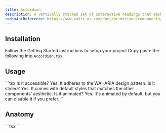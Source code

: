 ```yaml
---
title: Accordion
description: A vertically stacked set of interactive headings that each reveal a section of content.
radixApiReference: https://www.radix-ui.com/docs/primitives/components/accordion#api-reference
---
```


<ComponentDemo name="Accordion" />

## <HeaderLink href="#installation">Installation</HeaderLink>

<Steps id="installation">

<Step className="inline-flex items-center gap-2 [&>p]:mt-0">
  Follow the
  <Link href={"/docs/getting-started"}>Getting Started</Link>
  instructions to setup your project
</Step>
<Step>
  Copy paste the following into <Code>Accordion.tsx</Code>
</Step>
<ComponentSource name="Accordion" />

</Steps>

## <HeaderLink href="#usage">Usage</HeaderLink>

<CodeCopyBlock id="usage">
  ```tsx
  <Accordion type="single" collapsible>
    <AccordionItem value="item-1">
      <AccordionTrigger>Is it accessible?</AccordionTrigger>
      <AccordionContent>Yes. It adheres to the WAI-ARIA design pattern.</AccordionContent>
    </AccordionItem>
    <AccordionItem value="item-2">
      <AccordionTrigger>Is it styled?</AccordionTrigger>
      <AccordionContent>
        Yes. It comes with default styles that matches the other components&apos; aesthetic.
      </AccordionContent>
    </AccordionItem>
    <AccordionItem value="item-3">
      <AccordionTrigger>Is it animated?</AccordionTrigger>
      <AccordionContent>Yes. It&apos;s animated by default, but you can disable it if you prefer.</AccordionContent>
    </AccordionItem>
  </Accordion>
  ```
</CodeCopyBlock>

## <HeaderLink href="#anatomy">Anatomy</HeaderLink>

<CodeBlock id="anatomy">
  ```tsx
  <Accordion>
    <AccordionTrigger></AccordionTrigger>
    <AccordionContent>
      <AccordionItem></AccordionItem>
    </AccordionContent>
  </Accordion>
  ```
</CodeBlock>
